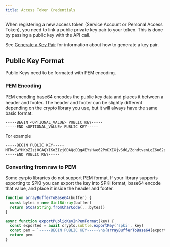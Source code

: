 ```yaml
---
title: Access Token Credentials
---
```


When registering a new access token (Service Account or Personal Access Token), you need to link a public private key pair to your token. This is done by passing a public key with the API call.

See [Generate a Key Pair](/developers/guides/generate-a-key-pair) for information about how to generate a key pair.

## Public Key Format

Public Keys need to be formated with PEM encoding.

### PEM Encoding

PEM encoding base64 encodes the public key data and places it between a header and footer. The header and footer can be slightly different depending on the crypto library you use, but it will always have the same basic format:

```
-----BEGIN <OPTIONAL_VALUE> PUBLIC KEY-----
-----END <OPTIONAL_VALUE> PUBLIC KEY-----
```

For example

```
-----BEGIN PUBLIC KEY-----
MFkwEwYHKoZIzj0CAQYIKoZIzj0DAQcDQgAEYsHwe62PxDXIXjvSd0/ZdndtvenLqZ6u62pp2/SejCs4NuJ5fOCsUDzqFXxBNJpA9CkFnqASaKP9n4N3XgQ1mQ==
-----END PUBLIC KEY-----
```

### Converting from raw to PEM

Some cyrpto libraries do not support PEM format. If your library supports exporting to SPKI you can export the key into SPKI format, base64 encode that value, and place it inside the header and footer.

```javascript
function arrayBufferToBase64(buffer) {
  const bytes = new Uint8Array(buffer)
  return btoa(String.fromCharCode(...bytes))
}

async function exportPublicKeyInPemFormat(key) {
  const exported = await crypto.subtle.exportKey('spki', key)
  const pem = `-----BEGIN PUBLIC KEY-----\n${arrayBufferToBase64(exported)}\n-----END PUBLIC KEY-----`
  return pem
}
```
